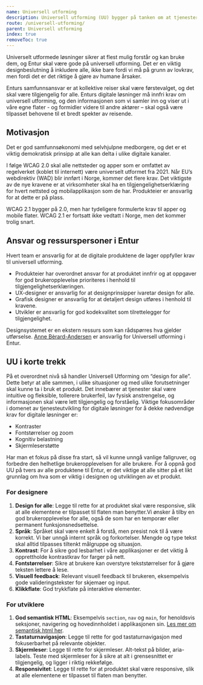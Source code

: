 ```yaml
---
name: Universell utforming
description: Universell utforming (UU) bygger på tanken om at tjenester skal være tilgjengelige for alle, uavhengig av alder, funksjonsevne og utdanningsnivå.
route: /universell-utforming/
parent: Universell utforming
index: true
removeToc: true
---
```



<PageHeader></PageHeader>

Universelt utformede løsninger sikrer at flest mulig forstår og kan bruke dem, og Entur skal være gode på universell utforming. Det er en viktig designbeslutning å inkludere alle, ikke bare fordi vi må på grunn av lovkrav, men fordi det er det riktige å gjøre av humane årsaker.

Enturs samfunnsansvar er at kollektive reiser skal være førstevalget, og det skal være tilgjengelig for alle. Enturs digitale løsninger må innfri krav om universell utforming, og den informasjonen som vi samler inn og viser ut i våre egne flater - og formidler videre til andre aktører – skal også være tilpasset behovene til et bredt spekter av reisende.

## Motivasjon

Det er god samfunnsøkonomi med selvhjulpne medborgere, og det er et viktig demokratisk prinsipp at alle kan delta i ulike digitale kanaler.

I følge WCAG 2.0 skal alle nettsteder og apper som er omfattet av regelverket (koblet til internett) være universelt utformet fra 2021. Når EU’s webdirektiv (WAD) blir innført i Norge, kommer det flere krav.
Det viktigste av de nye kravene er at virksomheter skal ha en tilgjengelighetserklæring for hvert nettsted og mobilapplikasjon som de har. Produkteier er ansvarlig for at dette er på plass.

WCAG 2.1 bygger på 2.0, men har tydeligere formulerte krav til apper og mobile flater. WCAG 2.1 er fortsatt ikke vedtatt i Norge, men det kommer trolig snart.

## Ansvar og ressurspersoner i Entur

Hvert team er ansvarlig for at de digitale produktene de lager oppfyller krav til universell utforming.

- Produkteier har overordnet ansvar for at produktet innfrir og at oppgaver for god brukeropplevelse prioriteres i henhold til tilgjengelighetserklæringen.
- UX-designer er ansvarlig for at designprinsipper ivaretar design for alle.
- Grafisk designer er ansvarlig for at detaljert design utføres i henhold til kravene.
- Utvikler er ansvarlig for god kodekvalitet som tilrettelegger for tilgjengelighet.

Designsystemet er en ekstern ressurs som kan rådspørres hva gjelder utførselse. [Anne Bèrard-Andersen](mailto:anne.berard-andersen@entur.org) er ansvarlig for Universell utforming i Entur.

## UU i korte trekk

På et overordnet nivå så handler Universell Utforming om “design for alle”. Dette betyr at alle sammen, i ulike situasjoner og med ulike forutsetninger skal kunne ta i bruk et produkt.
Det innebærer at tjenester skal være intuitive og fleksible, tollerere brukerfeil, lav fysisk anstrengelse, og informasjonen skal være lett tilgjengelig og forståelig.
Viktige fokusområder i domenet av tjenesteutvikling for digitale løsninger for å dekke nødvendige krav for digitale løsninger er:

- Kontraster
- Fontstørrelser og zoom
- Kognitiv belastning
- Skjermleserstøtte

Har man et fokus på disse fra start, så vil kunne unngå vanlige fallgruver, og forbedre den helhetlige brukeropplevelsen for alle brukere. For å oppnå god UU på tvers av alle produktene til Entur, er det viktige at alle sitter på et likt grunnlag om hva som er viktig i designen og utviklingen av et produkt.

### For designere

1. **Design for alle**: Legge til rette for at produktet skal være responsive, slik at alle elementene er tilpasset til flaten man benytter.Vi ønsker å tilby en god brukeropplevelse for alle, også de som har en temporær eller permanent funksjonsnedsettelse.
2. **Språk**: Språket skal være enkelt å forstå, men presist nok til å være korrekt. Vi bør unngå internt språk og forkortelser. Mengde og type tekst skal alltid tilpasses tiltenkt målgruppe og situasjon.
3. **Kontrast**: For å sikre god lesbarhet i våre applikasjoner er det viktig å opprettholde kontrastkrav for farger på nett.
4. **Fontstørrelser**: Sikre at brukere kan overstyre tekststørrelser for å gjøre teksten lettere å lese.
5. **Visuell feedback**: Relevant visuell feedback til brukeren, eksempelvis gode valideringstekster for skjemaer og input.
6. **Klikkflate**: God trykkflate på interaktive elementer.

### For utviklere

1. **God semantisk HTML**: Eksempelvis `section`, `nav` og `main`, for henoldsvis seksjoner, navigering og hovedinnholdet i applikasjonen sin. [Les mer om semantisk html her](https://developer.mozilla.org/en-US/docs/Learn/Accessibility/HTML).
2. **Tastaturnavigasjon**: Legge til rette for god tastaturnavigasjon med fokuserbarhet på relevante objekter.
3. **Skjermleser**: Legge til rette for skjermleser. Alt-tekst på bilder, aria-labels. Teste med skjermleser for å sikre at alt i grensesnittet er tilgjengelig, og ligger i riktig rekkefølge.
4. **Responsivitet**: Legge til rette for at produktet skal være responsive, slik at alle elementene er tilpasset til flaten man benytter.

